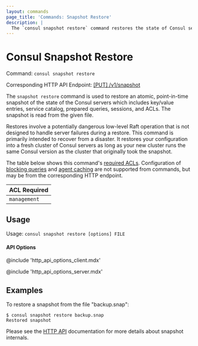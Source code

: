```yaml
---
layout: commands
page_title: 'Commands: Snapshot Restore'
description: |
  The `consul snapshot restore` command restores the state of Consul servers after a disaster. A server can restore key/value entries, registered services in the catalog, prepared queries, sessions, and ACLs from a saved snapshot.
---
```


# Consul Snapshot Restore

Command: `consul snapshot restore`

Corresponding HTTP API Endpoint: [\[PUT\] /v1/snapshot](/api-docs/snapshot#restore-snapshot)

The `snapshot restore` command is used to restore an atomic, point-in-time
snapshot of the state of the Consul servers which includes key/value entries,
service catalog, prepared queries, sessions, and ACLs. The snapshot is read
from the given file.

Restores involve a potentially dangerous low-level Raft operation that is not
designed to handle server failures during a restore. This command is primarily
intended to recover from a disaster. It restores your configuration into a fresh
cluster of Consul servers as long as your new cluster runs the same Consul
version as the cluster that originally took the snapshot.

The table below shows this command's [required ACLs](/api-docs/api-structure#authentication). Configuration of
[blocking queries](/api-docs/features/blocking) and [agent caching](/api-docs/features/caching)
are not supported from commands, but may be from the corresponding HTTP endpoint.

| ACL Required |
| ------------ |
| `management` |

## Usage

Usage: `consul snapshot restore [options] FILE`

#### API Options

@include 'http_api_options_client.mdx'

@include 'http_api_options_server.mdx'

## Examples

To restore a snapshot from the file "backup.snap":

```shell-session
$ consul snapshot restore backup.snap
Restored snapshot
```

Please see the [HTTP API](/api-docs/snapshot) documentation for
more details about snapshot internals.
